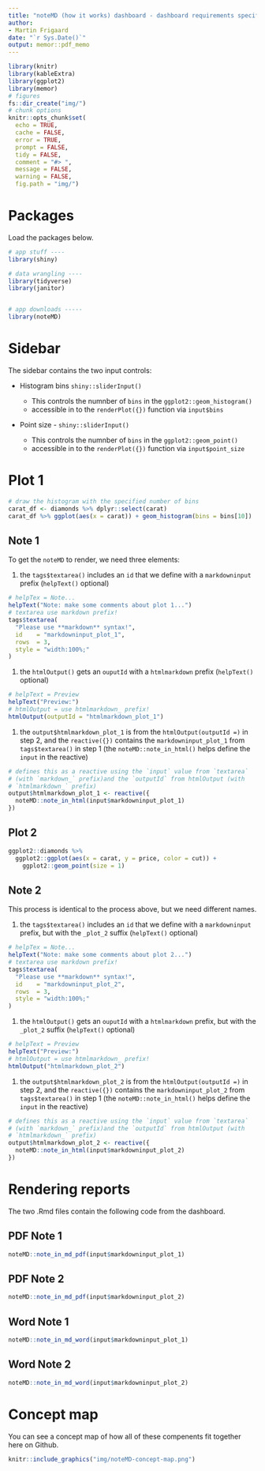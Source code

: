 ```yaml
---
title: "noteMD (how it works) dashboard - dashboard requirements specifications (DRS)"
author: 
- Martin Frigaard
date: "`r Sys.Date()`"
output: memor::pdf_memo
---
```


```r
library(knitr)
library(kableExtra)
library(ggplot2)
library(memor)
# figures
fs::dir_create("img/")
# chunk options
knitr::opts_chunk$set(
  echo = TRUE,
  cache = FALSE,
  error = TRUE,
  prompt = FALSE,
  tidy = FALSE,
  comment = "#> ",
  message = FALSE,
  warning = FALSE, 
  fig.path = "img/")
```

# Packages

Load the packages below.

```r
# app stuff ----
library(shiny)

# data wrangling ----
library(tidyverse)
library(janitor)


# app downloads -----
library(noteMD)
```

# Sidebar

The sidebar contains the two input controls:

-   Histogram bins `shiny::sliderInput()`

    -   This controls the numnber of `bins` in the
        `ggplot2::geom_histogram()`  
    -   accessible in to the `renderPlot({})` function via `input$bins`

-   Point size - `shiny::sliderInput()`

    -   This controls the numnber of `bins` in the
        `ggplot2::geom_point()`  
    -   accessible in to the `renderPlot({})` function via
        `input$point_size`

# Plot 1

```r
# draw the histogram with the specified number of bins
carat_df <- diamonds %>% dplyr::select(carat) 
carat_df %>% ggplot(aes(x = carat)) + geom_histogram(bins = bins[10])
```

## Note 1

To get the `noteMD` to render, we need three elements:

1.  the `tags$textarea()` includes an `id` that we define with a
    `markdowninput` prefix (`helpText()` optional)

```r
# helpTex = Note... 
helpText("Note: make some comments about plot 1...")
# textarea use markdown prefix!
tags$textarea(
  "Please use **markdown** syntax!",
  id    = "markdowninput_plot_1",
  rows  = 3,
  style = "width:100%;"
)
```

1.  the `htmlOutput()` gets an `ouputId` with a `htmlmarkdown` prefix
    (`helpText()` optional)

```r
# helpText = Preview 
helpText("Preview:")
# htmlOutput = use htmlmarkdown_ prefix!
htmlOutput(outputId = "htmlmarkdown_plot_1")
```

1.  the `output$htmlmarkdown_plot_1` is from the
    `htmlOutput(outputId =)` in step 2, and the `reactive({})` contains
    the `markdowninput_plot_1` from `tags$textarea()` in step 1 (the
    `noteMD::note_in_html()` helps define the `input` in the reactive)

```r
# defines this as a reactive using the `input` value from `textarea` 
# (with `markdown_` prefix)and the `outputId` from htmlOutput (with 
# `htmlmarkdown_` prefix)
output$htmlmarkdown_plot_1 <- reactive({
  noteMD::note_in_html(input$markdowninput_plot_1)
})
```

## Plot 2

```r
ggplot2::diamonds %>% 
  ggplot2::ggplot(aes(x = carat, y = price, color = cut)) + 
    ggplot2::geom_point(size = 1)
```

## Note 2

This process is identical to the process above, but we need different
names.

1.  the `tags$textarea()` includes an `id` that we define with a
    `markdowninput` prefix, but with the `_plot_2` suffix (`helpText()`
    optional)

```r
# helpTex = Note... 
helpText("Note: make some comments about plot 2...")
# textarea use markdown prefix!
tags$textarea(
  "Please use **markdown** syntax!",
  id    = "markdowninput_plot_2",
  rows  = 3,
  style = "width:100%;"
)
```

1.  the `htmlOutput()` gets an `ouputId` with a `htmlmarkdown` prefix,
    but with the `_plot_2` suffix (`helpText()` optional)

```r
# helpText = Preview 
helpText("Preview:")
# htmlOutput = use htmlmarkdown_ prefix!
htmlOutput("htmlmarkdown_plot_2")
```

1.  the `output$htmlmarkdown_plot_2` is from the
    `htmlOutput(outputId =)` in step 2, and the `reactive({})` contains
    the `markdowninput_plot_2` from `tags$textarea()` in step 1 (the
    `noteMD::note_in_html()` helps define the `input` in the reactive)

```r
# defines this as a reactive using the `input` value from `textarea` 
# (with `markdown_` prefix)and the `outputId` from htmlOutput (with 
# `htmlmarkdown_` prefix)
output$htmlmarkdown_plot_2 <- reactive({
  noteMD::note_in_html(input$markdowninput_plot_2)
})
```

# Rendering reports

The two .Rmd files contain the following code from the dashboard.

## PDF Note 1

```r
noteMD::note_in_md_pdf(input$markdowninput_plot_1)
```

## PDF Note 2

```r
noteMD::note_in_md_pdf(input$markdowninput_plot_2)
```

## Word Note 1

```r
noteMD::note_in_md_word(input$markdowninput_plot_1)
```

## Word Note 2

```r
noteMD::note_in_md_word(input$markdowninput_plot_2)
```

# Concept map

You can see a concept map of how all of these compenents fit together here on Github.

```r
knitr::include_graphics("img/noteMD-concept-map.png")
```
